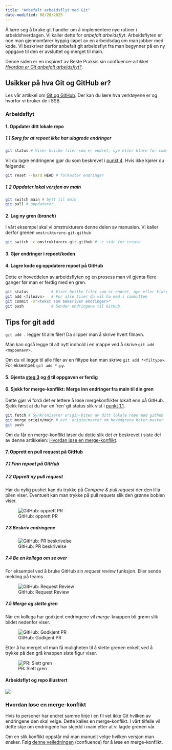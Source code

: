 ```yaml
---
title: "Anbefalt arbeidsflyt med Git"
date-modified: 08/28/2025
---
```



Å lære seg å bruke git handler om å implementere nye rutiner i arbeidshverdagen. Vi kaller dette for *anbefalt arbeidsflyt*. Arbeidsflyten er noe man gjennomfører hyppig iløpet av en arbeidsdag om man jobber med kode. Vi beskriver derfor anbefalt git arbeidsflyt fra man begynner på en ny oppgave til den er avsluttet og merget til main.

Denne siden er en inspirert av Beste Praksis sin confluence-artikkel [*Hvordan er Git anbefalt arbeidsflyt?*](https://statistics-norway.atlassian.net/wiki/spaces/BEST/pages/3206283277/Hvordan+er+anbefalt+git+arbeidsflyt).



::: {.callout-tip}
# Usikker på hva Git og GitHub er?
Les vår artikkel om [Git og GitHub](git-og-github.qmd). Der kan du lære hva verktøyene er og hvorfor vi bruker de i SSB.
:::

### Arbeidsflyt

#### 1. Oppdater ditt lokale repo

##### 1.1 Sørg for at repoet ikke har ulagrede endringer 
```.bash
git status # Viser hvilke filer som er endret, nye eller klare for commit
```
Vil du lagre endringene gjør du som beskrevet i [punkt 4](git-arbeidsflyt.qmd#lagre-kode-og-oppdatere-repoet-på-github). Hvis ikke kjører du følgende:

```.bash
git reset --hard HEAD # forkaster endringer
```
##### 1.2 Oppdater lokal versjon av main
```.bash
git switch main # bytt til main
git pull # oppdaterer
```

#### 2. Lag ny gren (*branch*)

I vårt eksempel skal vi omstrukturere denne delen av manualen. Vi kaller derfor grenen `omstrukturere-git-github`

```.bash
git switch -c omstrukturere-git-github # -c står for create
```

#### 3. Gjør endringer i repoet/koden

#### 4. Lagre kode og oppdatere repoet på GitHub

Dette er hoveddelen av arbeidsflyten og en prosess man vil gjenta flere ganger før man er ferdig med en gren.

```.bash
git status          # Viser hvilke filer som er endret, nye eller klare for commit
git add <filnavn>   # For alle filer du vil ha med i committen
git commit -m"<tekst som beksriver endringer>" 
git push            # Sender endringene til GitHub
```

::: {.callout-tip}
# Tips for git add
`git add .` legger til alle filer! Da slipper man å skrive hvert filnavn.

Man kan også legge til alt nytt innhold i en mappe ved å skrive `git add <mappenavn>`.

Om du vil legge til alle filer av en filtype kan man skrive `git add *<filtype>`. For eksempel: `git add *.py`.
:::

#### 5. Gjenta [steg 3](git-arbeidsflyt.qmd#gjør-endringer-i-repoetkoden) og [4](git-arbeidsflyt.qmd#lagre-kode-og-oppdatere-repoet-på-github) til oppgaven er ferdig

#### 6. Sjekk for merge-konflikt: Merge inn endringer fra main til din gren

Dette gjør vi fordi det er lettere å løse mergekonflikter lokalt enn på GitHub. Sjekk først at du har en 'ren' git status slik vist i [punkt 1.1](git-arbeidsflyt.qmd#sørg-for-at-repoet-ikke-har-ulagrede-endringer).

```.bash
git fetch # Synkroniserer origin-biten av ditt lokale repo med github
git merge origin/main # evt. origin/master om hovedgrena heter master
git push
```

Om du får en merge-konflikt løser du dette slik det er beskrevet i siste del av denne artikkelen: [Hvordan løse en merge-konflikt](git-arbeidsflyt.qmd#hvordan-løse-en-merge-konflikt). 

#### 7. Opprett en pull request på GitHub

##### 7.1 Finn repoet på GitHub

##### 7.2 Opprett ny pull request

Har du nylig pushet kan du trykke på *Compare & pull request* der den lilla pilen  viser. Eventuelt kan man trykke på pull requets slik den grønne boblen viser.

![GitHub: opprett PR](../images/git-arbeidsflyt/github-pr1.png)

##### 7.3 Beskriv endringene
![GitHub: PR beskrivelse](../images/git-arbeidsflyt/github-pr2.png)


##### 7.4 Be en kollega om se over 

For eksempel ved å bruke GitHub sin *request review* funksjon. Eller sende melding på teams 

![GitHub: Request Review](../images/git-arbeidsflyt/github-pr3.png)

##### 7.5 Merge og slette gren

Når en kollega har godkjent endringene vil *merge*-knappen bli grønn slik bildet nedenfor viser.

![GitHub: Godkjent PR](../images/git-arbeidsflyt/github-pr-godkjent.png)

Etter å ha merget vil man få muligheten til å slette grenen enkelt ved å trykke på den grå knappen siste figur viser.

![PR: Slett gren](../images/git-arbeidsflyt/github-delete-branch.png)

#### Arbeidsflyt og repo illustrert

![](../images/git-arbeidsflyt/git-arbeidsflyt-tegning.png)

### Hvordan løse en merge-konflikt

Hvis to personer har endret samme linje i en fil vet ikke Git hvilken av endringene den skal velge. Dette kalles en merge-konflikt. I vårt tilfelle vil dette skje om endringene har skjedd i main etter at vi lagde grenen vår.

Om en slik konflikt oppstår må man manuelt velge hvilken versjon man ønsker. Følg [denne veiledningen](https://statistics-norway.atlassian.net/wiki/spaces/BEST/pages/2951905285/Hvordan+l+se+en+merge-konflikt) (confluence) for å løse en merge-konflikt. 